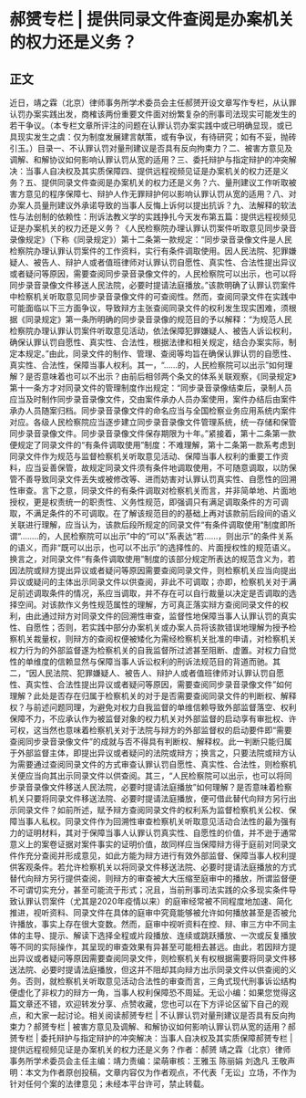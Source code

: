 # 郝赟专栏 | 提供同录文件查阅是办案机关的权力还是义务？
## 正文
近日，靖之霖（北京）律师事务所学术委员会主任郝赟开设文章写作专栏，从认罪认罚办案实践出发，商榷该两份重要文件面对纷繁复杂的刑事司法现实可能发生的若干争议。（本专栏文章所评注的问题在认罪认罚办案实践中或已明确显现，或已具现实发生之虞：仅为制度发展建言献策，或有争议，有待研究；如有不妥，抛砖引玉。）目录一、不认罪认罚对量刑建议是否具有反向拘束力？二、被害方意见及调解、和解协议如何影响认罪认罚从宽的适用？三、委托辩护与指定辩护的冲突解决：当事人自决权及其实质保障四、提供远程视频见证是办案机关的权力还是义务？五、提供同录文件查阅是办案机关的权力还是义务？六、量刑建议工作听取被害方意见的程序保障七、辩护人作无罪辩护何以影响认罪认罚从宽的适用？八、对办案人员量刑建议外承诺导致的当事人反悔上诉何以提出抗诉？九、法解释的软法性与法创制的依赖性：刑诉法教义学的实践挣扎今天发布第五篇：提供远程视频见证是办案机关的权力还是义务？《人民检察院办理认罪认罚案件听取意见同步录音录像规定》（下称《同录规定》）第十二条第一款规定：“同步录音录像文件是人民检察院办理认罪认罚案件的工作资料，实行有条件调取使用。因人民法院、犯罪嫌疑人、被告人、辩护人或者值班律师对认罪认罚自愿性、真实性、合法性提出异议或者疑问等原因，需要查阅同步录音录像文件的，人民检察院可以出示，也可以将同步录音录像文件移送人民法院，必要时提请法庭播放。”该款明确了认罪认罚案件中检察机关听取意见同步录音录像文件的可查阅性。然而，查阅同录文件在实践中可能面临以下三方面争议，导致辩方主张查阅同录文件的权利发生现实困难，须根据《同录规定》第一条所明确的同步录音录像的规范目的予以解释：“为规范人民检察院办理认罪认罚案件听取意见活动，依法保障犯罪嫌疑人、被告人诉讼权利，确保认罪认罚自愿性、真实性、合法性，根据法律和相关规定，结合办案实际，制定本规定。”由此，同录文件的制作、管理、查阅等均旨在确保认罪认罚的自愿性、真实性、合法性，保障当事人权利。其一，“……的，人民检察院可以出示”如何理解？是否意味着也可以不出示？由前后相邻两个条文的体系关联观察，《同录规定》第十一条方才对同录文件的管理制度作出规定：“同步录音录像结束后，录制人员应当及时制作同步录音录像文件，交由案件承办人员办案使用，案件办结后由案件承办人员随案归档。同步录音录像文件的命名应当与全国检察业务应用系统内案件对应。各级人民检察院应当逐步建立同步录音录像文件管理系统，统一存储和保管同步录音录像文件。同步录音录像文件保存期限为十年。”紧接着，第十二条第一款便规定了同录文件的“有条件调取使用”制度：不难理解，第十二条第一款系考虑到同录文件作为规范与监督检察机关听取意见活动、保障当事人权利的重要工作资料，应当妥善保管，故规定同录文件须有条件地调取使用，不可随意调取，以防保管不善导致同录文件丢失或被修改等、进而妨害对认罪认罚真实性、自愿性的回溯性审查。言下之意，同录文件的有条件调取对检察机关而言，并非简单地、片面地授权，更是权责统一的职责性、义务性规范，即强调只有满足调取条件的方可调取，不满足条件的不可调取。在了解该规范目的的基础上再对该款前后段间的语义关联进行理解，应当认为，该款后段所规定的同录文件“有条件调取使用”制度即所谓“……..的，人民检察院可以出示”中的“可以”系表达“若……，则出示”的条件关系的语义，而非“既可以出示，也可以不出示”的选择性的、片面授权性的规范语义。换言之，对同录文件“有条件调取使用”制度的该部分规定所表达的规范含义为，若因法院或辩方提出异议或者疑问等原因需要查阅同录文件，则检察机关应当向提出异议或疑问的主体出示同录文件以供查阅，非此不可调取；亦即，检察机关对于满足前述调取条件的情况，系应当调取，并不存在可以自行裁量以决定是否调取的选择空间。对该款作义务性规范属性的理解，方可真正落实辩方查阅同录文件的权利，由此通过辩方对同录文件的回溯性审查，监督性地保障当事人认罪认罚的真实性、自愿性；否则，若实践中部分办案机关或办案人员将该款错误地理解为授予检察机关裁量权，则辩方的查阅权便被矮化为需经检察机关批准的申请，对检察机关权力行为的外部监督遂为检察机关的自我监督所过滤甚至阻断、虚置。对权力自觉性的单维度的信赖显然与保障当事人诉讼权利的刑诉法规范目的背道而驰。其二，“因人民法院、犯罪嫌疑人、被告人、辩护人或者值班律师对认罪认罚自愿性、真实性、合法性提出异议或者疑问等原因，需要查阅同步录音录像文件”如何理解？此处是否存在归属于检察机关的对于是否需要查阅同录文件的判断权、解释权？与前述问题同理，为避免对权力自我监督的单维信赖导致外部监督落空、权利保障不力，不应承认作为被监督对象的权力机关对外部监督的启动享有审批权、许可权，这当然也意味着检察机关对于法院与辩方的外部监督权的启动要件即“需要查阅同步录音录像文件”的成就与否不得具有判断权、解释权。此一判断只能归属于外部监督主体，即提出异议或者疑问的法院或辩方；换言之，只要法院或辩方认为需要通过查阅同录文件的方式审查认罪认罚自愿性、真实性、合法性，则检察机关便应当向其出示同录文件以供查阅。其三，“人民检察院可以出示，也可以将同步录音录像文件移送人民法院，必要时提请法庭播放”如何理解？是否意味着检察机关只要将同录文件移送法院、必要时提请法庭播放，便可借此替代向辩方另行出示同录文件？如前所述，赋予辩方查阅同录文件的权利系为监督检察机关公权、保障当事人私权。同录文件作为回溯性审查检察机关听取意见活动合法性的最为强有力的证明材料，其对于保障当事人认罪认罚真实性、自愿性的价值，并不逊于通常意义上的案卷证据对案件事实的证明价值，故同样应当保障辩方得于庭前对同录文件作充分查阅并形成意见，如此方能为辩方进行有效外部监督、保障当事人权利提供客观条件。若允许检察机关以将同录文件移送法院、必要时提请法庭播放的方式替代向辩方另行提供查阅，则辩方的审查被大大压缩至庭审中的播放，所谓监督便不可谓切实充分，甚至可能流于形式；况且，当前刑事司法实践的众多现实条件导致认罪认罚案件（尤其是2020年疫情以来）的庭审经常被不同程度地加速、简化推进，视听资料、同录文件在具体的庭审中究竟能够被允许如何播放甚至是否被允许播放，事实上存在很大变数。然而，庭审中视听资料在控、辩、审三方中不同主体的主导、提示、解读下选择全程或片段播放、连续或跳跃播放、一次或反复播放等不同的实际操作，其呈现的审查效果有异甚至可能相去甚远。由此，若因辩方提出异议或者疑问等原因需要查阅同录文件，则检察机关有权根据需要将同录文件移送法院、必要时提请法庭播放，但这并不阻却其向辩方出示同录文件以供查阅的义务。否则，就检察机关听取意见活动合法性的审查而言，三角式现代刑事诉讼结构便虚化了非权力的辩方一角，当事人权利保障恐不周延。无讼小编：如果您觉得这篇文章还不错，欢迎转发分享、点赞收藏，您也可以在下方评论区留下自己的观点，和大家一起讨论。相关阅读郝赟专栏 | 不认罪认罚对量刑建议是否具有反向拘束力？郝赟专栏 | 被害方意见及调解、和解协议如何影响认罪认罚从宽的适用？郝赟专栏 | 委托辩护与指定辩护的冲突解决：当事人自决权及其实质保障郝赟专栏 | 提供远程视频见证是办案机关的权力还是义务？作者：郝赟 靖之霖（北京）律师事务所学术委员会主任主编：靖力责编：梁萌审核：王雅玉 陈丽娟 刘逸凡 王敬声明：本文为作者原创投稿，文章内容仅为作者观点，不代表「无讼」立场，不作为针对任何个案的法律意见；未经本平台许可，禁止转载。